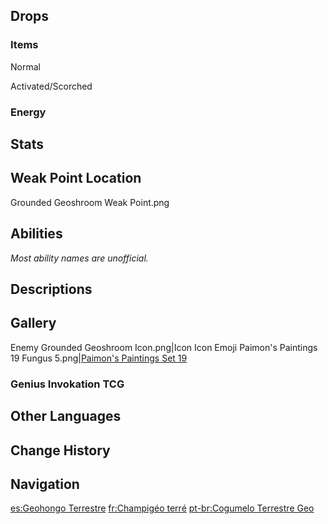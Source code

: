 {{Enemy Infobox
|image    = Enemy Grounded Geoshroom.png
|dmgtype  = Geo
|weakpoint = yes
|family   = Mystical Beasts
|group    = Fungi
|type     = Common Enemies
}}
{{Enemy Intro}}

==Drops==
===Items===
;Normal
{{Drops Table|type=Fungi (Large)}}

;Activated/Scorched
{{Drops Table|type=Fungi (Large, Activated)|notice=0}}

===Energy===
{{Energy Drops
|type  = Geo
|hp1   = 60
|p1    = 1
|hp2   = 0
|p2    = 1
}}

==Stats==
{{Enemy Stats
|geo_res      = 30%
|dendro_res   = 30%

|hp_ratio     = 2.8
|hp_type      = 2
|atk_ratio    = 2.4
|atk_type     = 2
}}

==Weak Point Location==
<gallery>
Grounded Geoshroom Weak Point.png
</gallery>

==Abilities==
''Most ability names are unofficial.''
{{Enemy Attacks
|name_1      = State Shift
|desc_1      = When hit by {{Electro}} or {{Pyro}} attacks, the Grounded Geoshroom will enter an Activated or Scorched state respectively, gaining enhanced attacks. A Grounded Geoshroom can only undergo state shift once.
* If the Grounded Geoshroom is defeated while Activated or Scorched, it may drop {{Item|Inactivated Fungal Nucleus}}, {{Item|Dormant Fungal Nucleus}}, and {{Item|Robust Fungal Nucleus}}, while the drop rates for {{Item|Fungal Spores}}, {{Item|Luminescent Pollen}}, and {{Item|Crystalline Cyst Dust}} will greatly reduce.

|name_2      = Melee Combo
|desc_2      = Combos 2 melee strikes, dealing '''70% ATK''', '''85% ATK''' as {{Color|Physical DMG}}.
* '''Activated:''' Speed increased.
* '''Scorched:''' Speed reduced, AoE increased, knockback increased, DMG increased to '''85% ATK''', '''100% ATK'''.
|caption_2   = Normal
|file_2_2    = Grounded Geoshroom Melee Combo 2
|caption_2_2 = Activated
|file_2_3    = Grounded Geoshroom Melee Combo 3
|caption_2_3 = Scorched

|name_3      = Charge
|desc_3      = Charges towards the player, dealing '''30% ATK''', '''85% ATK''' as {{Color|Geo DMG}}.
* '''Activated:''' Speed increased, the Grounded Geoshroom may change its direction 3 times while continuing to charge.
* '''Scorched:''' Speed reduced, knockback increased, DMG increased to '''40% ATK''', '''100% ATK'''.
|caption_3   = Normal
|file_3_2    = Grounded Geoshroom Charge 2
|caption_3_2 = Activated
|file_3_3    = Grounded Geoshroom Charge 3
|caption_3_3 = Scorched

|name_4      = Head Slam
|desc_4      = Performs a front flip and smashes the ground with its head, dealing '''30% ATK''', '''85% ATK''' as {{Color|Geo DMG}}.
* '''Activated:''' Speed increased.
* '''Scorched:''' Speed reduced, knockback increased, DMG increased to '''40% ATK''', '''100% ATK''', also produces a ring of explosions that deals '''100% ATK''' as {{Color|Geo DMG}}.
|caption_4   = Normal
|file_4_2    = Grounded Geoshroom Head Slam 2
|caption_4_2 = Activated
|file_4_3    = Grounded Geoshroom Head Slam 3
|caption_4_3 = Scorched
}}

==Descriptions==
{{Description|A mimetic life form made out of spores that has extreme adaptability.<br>This being has undergone almost complete keratinization due to the influence of Geo. When one considers that Fungi evolved from spores, perhaps this one might even be the foundation for a further evolution into some new life form altogether &mdash; if given time, that is.<br>This creature has a position of command amongst colonies of fungal beasts and exhibits heightened intelligence to match.|[[Archive]]}}

==Gallery==
<gallery>
Enemy Grounded Geoshroom Icon.png|Icon
Icon Emoji Paimon's Paintings 19 Fungus 5.png|[[Paimon's Paintings#Set 19|Paimon's Paintings Set 19]]
</gallery>

===Genius Invokation TCG===
{{Genius Invokation TCG Cards by Featured Gallery}}

==Other Languages==
{{Other Languages
|en      = Grounded Geoshroom
|zhs     = 陆行岩本真蕈
|zhs_rm  = Lùxíng Yánběn Zhēnxùn
|zht     = 陸行岩本真蕈
|zht_rm  = Lùxíng Yánběn Zhēnxùn
|zh_tl   = 
|ja      = トコトコ岩マッシュロン
|ja_rm   = Tokotoko Iwa Masshuron
|ja_tl   = Trotting Geo Mashroom
|ko      = 뚜벅 바위 버섯
|ko_tl   = Strut Rock Mushroom
|es      = Geohongo Terrestre
|es_tl   = Terrestrial Geoshroom
|fr      = Champigéo terré
|fr_tl   = Grounded Mushgeo
|ru      = Земляной Гео моровик
|ru_tl   = Earth Geo Pest
|th      = Grounded Geoshroom
|vi      = Nấm Quỷ Đi Bộ - Nham
|vi_tl   = 
|de      = Laufender Geo-Pilz
|de_tl   = Running Geo-Shroom
|id      = Grounded Geoshroom
|pt      = Cogumelo Terrestre Geo
|pt_tl   = 
|tr      = Ayaklı Toprak Mantarı
|tr_tl   = Legged {{Lex|Geo|tr}} Mushroom
|it      = Geofungo radicato
|it_tl   = 
}}

==Change History==
{{Change History|3.1}}

==Navigation==
{{Enemy Navbox|Common}}

[[es:Geohongo Terrestre]]
[[fr:Champigéo terré]]
[[pt-br:Cogumelo Terrestre Geo]]
